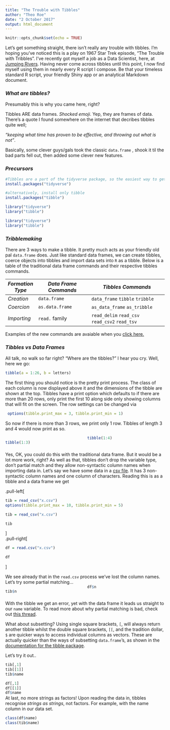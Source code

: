 ```yaml
---
title: "The Trouble with Tibbles"
author: "Theo Roe"
date: "2 October 2017"
output: html_document
---
```

<style>
    body .main-container {
        max-width: 650px;
    } 
    .column-left{
  float: left;
  width: 50%;
  text-align: left;
}
.column-center{
  display: inline-block;
  width: 33%;
  text-align: center;
}
.column-right{
  float: right;
  width: 50%;
  text-align: left;
}
  .col2 {
    columns: 2 200px;         /* number of columns and width in pixels*/
    -webkit-columns: 2 200px; /* chrome, safari */
    -moz-columns: 2 200px;    /* firefox */
  }
  .col3 {
    columns: 3 100px;
    -webkit-columns: 3 100px;
    -moz-columns: 3 100px;
  }
  .pull-left {
  float: left;
  width: 20%;
}
.pull-right {
  float: right;
  width: 20%;
}
</style>
```r
knitr::opts_chunk$set(echo = TRUE)
```

Let's get something straight, there isn't really any trouble with tibbles. I'm hoping you've noticed this is a play on 1967 Star Trek episode, "The Trouble with Tribbles". I've recently got myself a job as a Data Scientist, here, at [Jumping Rivers](https://www.jumpingrivers.com/). Having never come across tibbles until this point, I now find myself using them in nearly every R script I compose. Be that your timeless standard R script, your friendly Shiny app or an analytical Markdown document. 

### _What are tibbles?_ 

Presumably this is why you came here, right?

Tibbles ARE data frames. *Shocked emoji*. Yep, they are frames of data. There's a quote I found somewhere on the internet that decribes tibbles quite well;  

 _"keeping what time has proven to be effective, and throwing out what is not"_.   

Basically, some clever guys/gals took the classic `data.frame` , shook it til the bad parts fell out, then added some clever new features. 

### _Precursors_

```r
#Tibbles are a part of the tidyverse package, so the easiest way to get access is to install the whole `tidyverse` package
install.packages("tidyverse")

#alternatively, install only tibble
install.packages("tibble")
```
```r
library("tidyverse")
library("tibble")
```
```r
library("tidyverse")
library("tibble")
```

### _Tribblemaking_

There are 3 ways to make a tibble. It pretty much acts as your friendly old pal `data.frame` does. Just like standard data frames, we can create tibbles, coerce objects into tibbles and import data sets into `R` as a tibble. Below is a table of the traditional data frame commands and their respective tibbles commands.
    
_Formation Type_| _Data Frame Commands_          | *Tibbles Commands*
--------------- | -------------------------------| ---------------------------------------------
_Creation_      | `data.frame`                   | `data_frame` `tibble` `tribble`
_Coercion_      | `as.data.frame`                | `as_data_frame` `as_tribble` 
_Importing_     | `read.` family                 | `read_delim` `read_csv` `read_csv2` `read_tsv`

Examples of the new commands are avaiable when you [click here.](examples.html)

### _Tibbles vs Data Frames_

All talk, no walk so far right? "Where are the tibbles?" I hear you cry. Well, here we go:

```r
tibble(a = 1:26, b = letters)
```

The first thing you should notice is the pretty print process. The class of each column is now displayed above it and the dimensions of the tibble are shown at the top. Tibbles have a print option which defaults to if there are more than 20 rows, only print the first 10 along side only showing columns that will fit on the screen. The row settings can be changed via 
```r
 options(tibble.print_max = 3, tibble.print_min = 1)
```
So now if there is more than 3 rows, we print only 1 row. Tibbles of length 3 and 4 would now print as so.
 
 <!--  default is 20, 10-->
<div class = "col2">
```r
tibble(1:3)
```
```r
tibble(1:4)
```
</div>

Yes, OK, you could do this with the traditional data frame. But it would be a lot more work, right?
As well as that, tibbles don't drop the variable type, don't partial match and they allow non-syntactic column names when importing data in. Let's say we have some data in a [csv file](x.csv). It has 3 non-syntactic column names and one column of characters. Reading this is as a tibble and a data frame we get 

.pull-left[
```r
tib = read_csv("x.csv")
options(tibble.print_max = 10, tibble.print_min = 5)
```
```r
tib = read_csv("x.csv")
```
```r
tib
```
]  
.pull-right[
```r
df = read.csv("x.csv")
```
```r
df
```
]

We see already that in the `read.csv` process we've lost the column names. Let's try some partial matching...
<div class = "col2">
```r
tib$n
```
```r
df$n
```
</div>

With the tibble we get an error, yet with the data frame it leads us straight to our `name` variable. To read more about why partial matching is bad, check out [this thread](http://r.789695.n4.nabble.com/Deprecating-partial-matching-in-data-frame-td4661898.html).

What about subsetting? Using single square brackets, `[`, will always return another tibble whilst the double square brackets, `[[`, and the tradition dollar, `$` are quicker ways to access individual columns as vectors. These are actually quicker than the ways of subsetting `data.frame`'s, as shown in the [documentation for the tibble package](https://cran.r-project.org/web/packages/tibble/tibble.pdf).  

Let's try it out..
<div class = "col2">
```r
tib[,1]
tib[[1]]
tib$name
```
</div>

<div class = "col2">
```r
df[,1]
df[[1]]
df$name
```
</div>
  
At last, no more strings as factors! Upon reading the data in, tibbles recognise _strings as strings_,  not factors. For example, with the name column in our data set. 
<div class = "col2">
```r
class(df$name)
class(tib$name)
```
</div>


